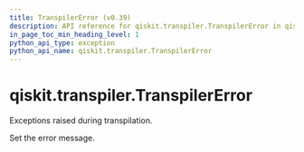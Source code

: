 ```yaml
---
title: TranspilerError (v0.39)
description: API reference for qiskit.transpiler.TranspilerError in qiskit v0.39
in_page_toc_min_heading_level: 1
python_api_type: exception
python_api_name: qiskit.transpiler.TranspilerError
---
```


<span id="qiskit-transpiler-transpilererror" />

# qiskit.transpiler.TranspilerError

<Class id="qiskit.transpiler.TranspilerError" isDedicatedPage={true} github="https://github.com/qiskit/qiskit/tree/stable/0.22/qiskit/transpiler/exceptions.py" signature="TranspilerError(*message)" modifiers="exception">
  Exceptions raised during transpilation.

  Set the error message.
</Class>

